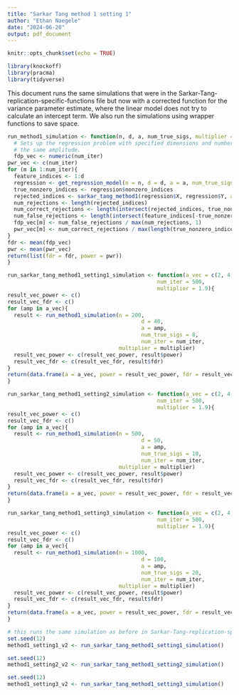 ```yaml
---
title: "Sarkar Tang method 1 setting 1"
author: "Ethan Naegele"
date: "2024-06-20"
output: pdf_document
---
```


```r
knitr::opts_chunk$set(echo = TRUE)
```

```r
library(knockoff)
library(pracma)
library(tidyverse)
```

This document runs the same simulations that were in the Sarkar-Tang-replication-specific-functions file but now with a corrected function for the variance parameter estimate, where the linear model does not try to calculate an intercept term. We also run the simulations using wrapper functions to save space. 

```r
run_method1_simulation <- function(n, d, a, num_true_sigs, multiplier = 1.9, num_iter = 300){
  # Sets up the regression problem with specified dimensions and number of true signals, all of which have
  # the same amplitude. 
  fdp_vec <- numeric(num_iter)
pwr_vec <- c(num_iter)
for (m in 1:num_iter){
  feature_indices <- 1:d
  regression <- get_regression_model(n = n, d = d, a = a, num_true_signals = num_true_sigs)
  true_nonzero_indices <- regression$nonzero_indices
  rejected_indices <- sarkar_tang_method1(regression$X, regression$Y, alpha = .05, multiplier = multiplier)
  num_rejections <- length(rejected_indices)
  num_correct_rejections <- length(intersect(rejected_indices, true_nonzero_indices))
  num_false_rejections <- length(intersect(feature_indices[-true_nonzero_indices], rejected_indices))
  fdp_vec[m] <- num_false_rejections / max(num_rejections, 1)
  pwr_vec[m] <- num_correct_rejections / max(length(true_nonzero_indices), 1)
}
fdr <- mean(fdp_vec)
pwr <- mean(pwr_vec)
return(list(fdr = fdr, power = pwr))
}
```

```r
run_sarkar_tang_method1_setting1_simulation <- function(a_vec = c(2, 4, 6, 8, 10), 
                                               num_iter = 500,
                                               multiplier = 1.9){
result_vec_power <- c()
result_vec_fdr <- c()
for (amp in a_vec){
  result <- run_method1_simulation(n = 200,
                                          d = 40,
                                          a = amp, 
                                          num_true_sigs = 8,
                                          num_iter = num_iter,
                                   multiplier = multiplier)
  result_vec_power <- c(result_vec_power, result$power)
  result_vec_fdr <- c(result_vec_fdr, result$fdr)
}
return(data.frame(a = a_vec, power = result_vec_power, fdr = result_vec_fdr))
}
```


```r
run_sarkar_tang_method1_setting2_simulation <- function(a_vec = c(2, 4, 6, 8, 10), 
                                               num_iter = 500,
                                               multiplier = 1.9){
result_vec_power <- c()
result_vec_fdr <- c()
for (amp in a_vec){
  result <- run_method1_simulation(n = 500,
                                          d = 50,
                                          a = amp, 
                                          num_true_sigs = 10,
                                          num_iter = num_iter,
                                   multiplier = multiplier)
  result_vec_power <- c(result_vec_power, result$power)
  result_vec_fdr <- c(result_vec_fdr, result$fdr)
}
return(data.frame(a = a_vec, power = result_vec_power, fdr = result_vec_fdr))
}
```

```r
run_sarkar_tang_method1_setting3_simulation <- function(a_vec = c(2, 4, 6, 8, 10), 
                                               num_iter = 500,
                                               multiplier = 1.9){
result_vec_power <- c()
result_vec_fdr <- c()
for (amp in a_vec){
  result <- run_method1_simulation(n = 1000,
                                          d = 100,
                                          a = amp, 
                                          num_true_sigs = 20,
                                          num_iter = num_iter,
                                   multiplier = multiplier)
  result_vec_power <- c(result_vec_power, result$power)
  result_vec_fdr <- c(result_vec_fdr, result$fdr)
}
return(data.frame(a = a_vec, power = result_vec_power, fdr = result_vec_fdr))
}
```

```r
# this runs the same simulation as before in Sarkar-Tang-replication-specific-functions but now uses the correct linear model when estimating the variance parameter; now the linear model does not try to calculate the intercept term
set.seed(12)
method1_setting1_v2 <- run_sarkar_tang_method1_setting1_simulation()
```


```r
set.seed(12)
method1_setting2_v2 <- run_sarkar_tang_method1_setting2_simulation()
```

```r
set.seed(12)
method1_setting3_v2 <- run_sarkar_tang_method1_setting3_simulation()
```



